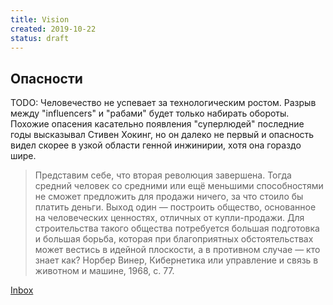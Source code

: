 ```yaml
---
title: Vision
created: 2019-10-22
status: draft
---
```


## Опасности

TODO: Человечество не успевает за технологическим ростом. Разрыв между "influencers" и "рабами" будет только набирать обороты. Похожие опасения касательно появления "суперлюдей" последние годы высказывал Стивен Хокинг, но он далеко не первый и опасность видел скорее в узкой области генной инжинирии, хотя
она гораздо шире.

> Представим себе, что вторая революция завершена. Тогда средний человек со средними или ещё меньшими способностями не сможет предложить для продажи ничего, за что стоило бы платить деньги. Выход один — построить общество, основанное на человеческих ценностях, отличных от купли-продажи. Для строительства такого общества потребуется большая подготовка и большая борьба, которая при благоприятных обстоятельствах может вестись в идейной плоскости, а в противном случае — кто знает как? Норбер Винер, Кибернетика или управление и связь в животном и машине, 1968, с. 77.

[Inbox](/vision/inbox)

